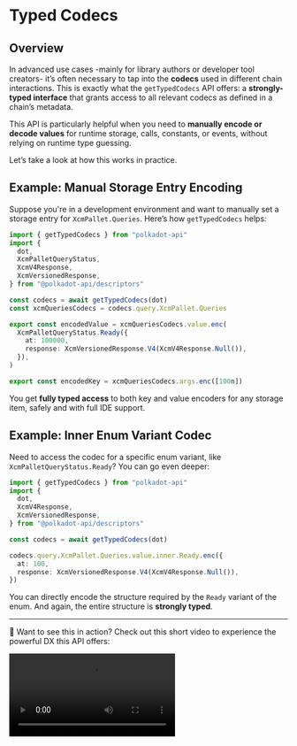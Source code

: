 # Typed Codecs

## Overview

In advanced use cases -mainly for library authors or developer tool creators- it’s often necessary to tap into the **codecs** used in different chain interactions. This is exactly what the `getTypedCodecs` API offers: a **strongly-typed interface** that grants access to all relevant codecs as defined in a chain’s metadata.

This API is particularly helpful when you need to **manually encode or decode values** for runtime storage, calls, constants, or events, without relying on runtime type guessing.

Let’s take a look at how this works in practice.

## Example: Manual Storage Entry Encoding

Suppose you're in a development environment and want to manually set a storage entry for `XcmPallet.Queries`. Here’s how `getTypedCodecs` helps:

```ts
import { getTypedCodecs } from "polkadot-api"
import {
  dot,
  XcmPalletQueryStatus,
  XcmV4Response,
  XcmVersionedResponse,
} from "@polkadot-api/descriptors"

const codecs = await getTypedCodecs(dot)
const xcmQueriesCodecs = codecs.query.XcmPallet.Queries

export const encodedValue = xcmQueriesCodecs.value.enc(
  XcmPalletQueryStatus.Ready({
    at: 100000,
    response: XcmVersionedResponse.V4(XcmV4Response.Null()),
  }),
)

export const encodedKey = xcmQueriesCodecs.args.enc([100n])
```

You get **fully typed access** to both key and value encoders for any storage item, safely and with full IDE support.

## Example: Inner Enum Variant Codec

Need to access the codec for a specific enum variant, like `XcmPalletQueryStatus.Ready`? You can go even deeper:

```ts
import { getTypedCodecs } from "polkadot-api"
import {
  dot,
  XcmV4Response,
  XcmVersionedResponse,
} from "@polkadot-api/descriptors"

const codecs = await getTypedCodecs(dot)

codecs.query.XcmPallet.Queries.value.inner.Ready.enc({
  at: 100,
  response: XcmVersionedResponse.V4(XcmV4Response.Null()),
})
```

You can directly encode the structure required by the `Ready` variant of the enum. And again, the entire structure is **strongly typed**.

---

🎥 Want to see this in action? Check out this short video to experience the powerful DX this API offers:

<video src="typed-codecs.webm" controls />

---

## Deep Dive: The Codec System

To fully understand `getTypedCodecs`, it's important to grasp the underlying building blocks: **Codec**, **Encoder**, **Decoder**, and **ShapedCodec**.

### What Is a Codec?

In `polkadot-api`, a `Codec` is an interface that groups together a SCALE `Encoder` and a `Decoder`.

#### Encoder

An encoder is simply:

```ts
type Encoder<T> = (value: T) => Uint8Array
```

It **outputs** a SCALE-encoded byte array from a typed value.

#### Decoder

A decoder has this signature:

```ts
type Decoder<T> = (value: Uint8Array | ArrayBuffer | HexString) => T
```

It **accepts** a SCALE-encoded value and **returns** the corresponding decoded structure.

#### The Codec Interface

A `Codec<T>` bundles both encoder and decoder, and also exposes them in two ways:

1. As a tuple:

   ```ts
   const [encoder, decoder] = Vector(u16)
   ```

2. As properties:

   ```ts
   const codec = Vector(u16)

   const encoded = codec.enc([1, 2, 3])
   const decoded = codec.dec(encoded)
   ```

Here’s the full type:

```ts
type Codec<T> = [Encoder<T>, Decoder<T>] & {
  enc: Encoder<T>
  dec: Decoder<T>
}
```

### The `ShapedCodec` Interface

Some codecs are **primitive** (e.g., `u8`, `bool`, `str`) while others are **complex** (e.g., `Struct`, `Enum`, `Tuple`, `Vector`).

Complex codecs are represented by a `ShapedCodec<T>`, which extends the `Codec<T>` interface with an `inner` property that exposes its components—**with full type safety**.

```ts
type ShapedCodec<T> = Codec<T> & {
  inner: SomeMagicTsToInferTheInnerShapeOfThisType<T>
}
```

📘 Curious how the `inner` shape is inferred? [Take a look at the implementation](https://github.com/polkadot-api/polkadot-api/blob/7c0d74f4492277d15a25df732641ab72d7793ffa/packages/client/src/typed-codecs/shaped-codec.ts)

What matters here is: **complex structures like Enums or Structs let you navigate their internal parts**, each fully typed and codec-enabled.

---

## Wrapping Up

The `getTypedCodecs` API provides powerful introspection and manipulation tools for any type defined in your chain’s metadata—without sacrificing type safety or developer ergonomics.

It’s ideal for:

- Devtools that need precise encoding/decoding logic
- Test tooling that interacts with low-level storage or runtime APIs
- Manual transaction crafting
- Chain simulation and debugging tools

You can use it in combination with [descriptors generated by the CLI](/codegen), and the codecs align 1:1 with the types exposed by the [`TypedApi`](/typed#typedapi).
